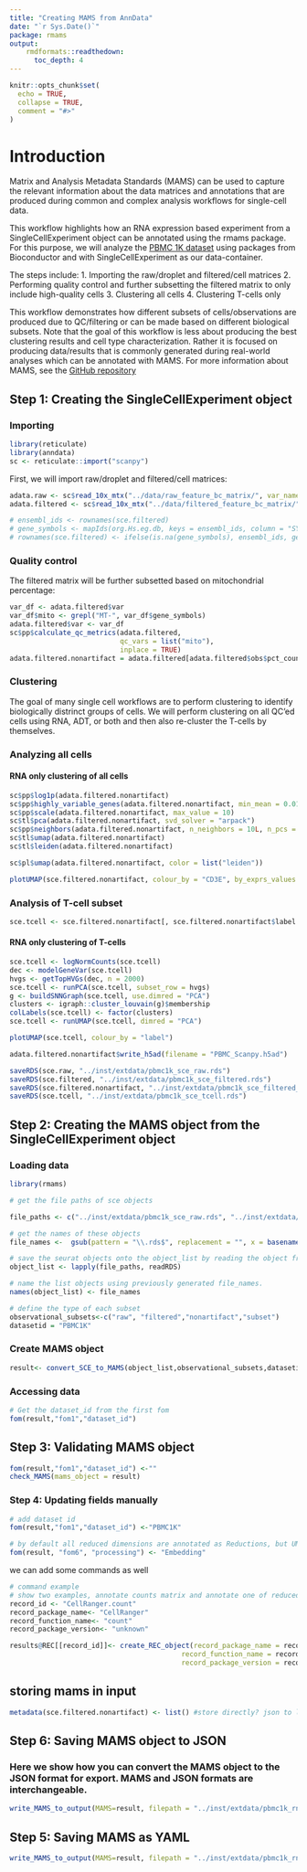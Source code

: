 ```yaml
---
title: "Creating MAMS from AnnData"
date: "`r Sys.Date()`"
package: rmams
output:
    rmdformats::readthedown:
      toc_depth: 4
---
```


```r
knitr::opts_chunk$set(
  echo = TRUE,
  collapse = TRUE,
  comment = "#>"
)
```



# Introduction

Matrix and Analysis Metadata Standards (MAMS) can be used to capture the relevant information about the data matrices and annotations that are produced during common and complex analysis workflows for single-cell data.

This workflow highlights how an RNA expression based experiment from a SingleCellExperiment object can be annotated using the rmams package. For this purpose, we will analyze the [PBMC 1K dataset](https://support.10xgenomics.com/single-cell-gene-expression/datasets/4.0.0/SC3_v3_NextGem_SI_PBMC_CSP_1K) using packages from Bioconductor and with SingleCellExperiment as our data-container.

The steps include:
1. Importing the raw/droplet and filtered/cell matrices
2. Performing quality control and further subsetting the filtered matrix to only include high-quality cells
3. Clustering all cells
4. Clustering T-cells only

This workflow demonstrates how different subsets of cells/observations are produced due to QC/filtering or can be made based on different biological subsets. Note that the goal of this workflow is less about producing the best clustering results and cell type characterization. Rather it is focused on producing data/results that is commonly generated during real-world analyses which can be annotated with MAMS. For more information about MAMS, see the [GitHub repository](https://github.com/single-cell-mams/mams)

## Step 1: Creating the SingleCellExperiment object

### Importing 

```r
library(reticulate)
library(anndata)
sc <- reticulate::import("scanpy")
```

First, we will import raw/droplet and filtered/cell matrices:

```r
adata.raw <- sc$read_10x_mtx("../data/raw_feature_bc_matrix/", var_names = "gene_ids")
adata.filtered <- sc$read_10x_mtx("../data/filtered_feature_bc_matrix/", var_names = "gene_ids")

# ensembl_ids <- rownames(sce.filtered)
# gene_symbols <- mapIds(org.Hs.eg.db, keys = ensembl_ids, column = "SYMBOL", keytype = "ENSEMBL", multiVals = "first")
# rownames(sce.filtered) <- ifelse(is.na(gene_symbols), ensembl_ids, gene_symbols)
```

### Quality control

The filtered matrix will be further subsetted based on mitochondrial percentage:

```r
var_df <- adata.filtered$var
var_df$mito <- grepl("MT-", var_df$gene_symbols)
adata.filtered$var <- var_df
sc$pp$calculate_qc_metrics(adata.filtered,
                           qc_vars = list("mito"),
                           inplace = TRUE)
adata.filtered.nonartifact = adata.filtered[adata.filtered$obs$pct_counts_mito < 5]
```

### Clustering

The goal of many single cell workflows are to perform clustering to identify biologically distrinct groups of cells. We will perform clustering on all QC'ed cells using RNA, ADT, or both and then also re-cluster the T-cells by themselves.

### Analyzing all cells

#### RNA only clustering of all cells
```r
sc$pp$log1p(adata.filtered.nonartifact)
sc$pp$highly_variable_genes(adata.filtered.nonartifact, min_mean = 0.0125, max_mean = 3, min_disp = 0.5)
sc$pp$scale(adata.filtered.nonartifact, max_value = 10)
sc$tl$pca(adata.filtered.nonartifact, svd_solver = "arpack")
sc$pp$neighbors(adata.filtered.nonartifact, n_neighbors = 10L, n_pcs = 40L)
sc$tl$umap(adata.filtered.nonartifact)
sc$tl$leiden(adata.filtered.nonartifact)
```

```r
sc$pl$umap(adata.filtered.nonartifact, color = list("leiden"))
```

```r
plotUMAP(sce.filtered.nonartifact, colour_by = "CD3E", by_exprs_values = "logcounts")
```

### Analysis of T-cell subset

```r
sce.tcell <- sce.filtered.nonartifact[, sce.filtered.nonartifact$label %in% c(1,3,5,6,9)]
```

#### RNA only clustering of T-cells

```r
sce.tcell <- logNormCounts(sce.tcell)
dec <- modelGeneVar(sce.tcell)
hvgs <- getTopHVGs(dec, n = 2000)
sce.tcell <- runPCA(sce.tcell, subset_row = hvgs)
g <- buildSNNGraph(sce.tcell, use.dimred = "PCA")
clusters <- igraph::cluster_louvain(g)$membership
colLabels(sce.tcell) <- factor(clusters)
sce.tcell <- runUMAP(sce.tcell, dimred = "PCA")
```

```r
plotUMAP(sce.tcell, colour_by = "label")
```

```r
adata.filtered.nonartifact$write_h5ad(filename = "PBMC_Scanpy.h5ad")

saveRDS(sce.raw, "../inst/extdata/pbmc1k_sce_raw.rds")
saveRDS(sce.filtered, "../inst/extdata/pbmc1k_sce_filtered.rds")
saveRDS(sce.filtered.nonartifact, "../inst/extdata/pbmc1k_sce_filtered_nonartifact.rds")
saveRDS(sce.tcell, "../inst/extdata/pbmc1k_sce_tcell.rds")
```

## Step 2: Creating the MAMS object from the SingleCellExperiment object

### Loading data

```r
library(rmams)

# get the file paths of sce objects

file_paths <- c("../inst/extdata/pbmc1k_sce_raw.rds", "../inst/extdata/pbmc1k_sce_filtered.rds", "../inst/extdata/pbmc1k_sce_filtered_nonartifact.rds", "../inst/extdata/pbmc1k_sce_tcell.rds")

# get the names of these objects 
file_names <-  gsub(pattern = "\\.rds$", replacement = "", x = basename(file_paths))

# save the seurat objects onto the object_list by reading the object from file path.
object_list <- lapply(file_paths, readRDS)

# name the list objects using previously generated file_names.
names(object_list) <- file_names

# define the type of each subset
observational_subsets<-c("raw", "filtered","nonartifact","subset")
datasetid = "PBMC1K"
```


### Create MAMS object

```r
result<- convert_SCE_to_MAMS(object_list,observational_subsets,datasetid)
```

### Accessing data 

```r
# Get the dataset_id from the first fom
fom(result,"fom1","dataset_id")
```

## Step 3: Validating MAMS object

```r
fom(result,"fom1","dataset_id") <-""
check_MAMS(mams_object = result)
```

### Step 4: Updating fields manually

```r
# add dataset id
fom(result,"fom1","dataset_id") <-"PBMC1K"

# by default all reduced dimensions are annotated as Reductions, but UMAP can be better reflected as Embedding
fom(result, "fom6", "processing") <- "Embedding"
```

we can add some commands as well
```r
# command example 
# show two examples, annotate counts matrix and annotate one of reducedDims, commands, params 
record_id <- "CellRanger.count"
record_package_name<- "CellRanger"
record_function_name<- "count"
record_package_version<- "unknown"

results@REC[[record_id]]<- create_REC_object(record_package_name = record_package_name,
                                          record_function_name = record_function_name,
                                          record_package_version = record_package_version)

```

## storing mams in input 
```r
metadata(sce.filtered.nonartifact) <- list() #store directly? json to list? make new function like json that converts to list of lists
```


## Step 6: Saving MAMS object to JSON
### Here we show how you can convert the MAMS object to the JSON format for export. MAMS and JSON formats are interchangeable.

```r
write_MAMS_to_output(MAMS=result, filepath = "../inst/extdata/pbmc1k_rna_sce_mams.JSON",format = "JSON")

```

## Step 5: Saving MAMS as YAML

```r
write_MAMS_to_output(MAMS=result, filepath = "../inst/extdata/pbmc1k_rna_sce_mams.yml",format = "YAML")

```